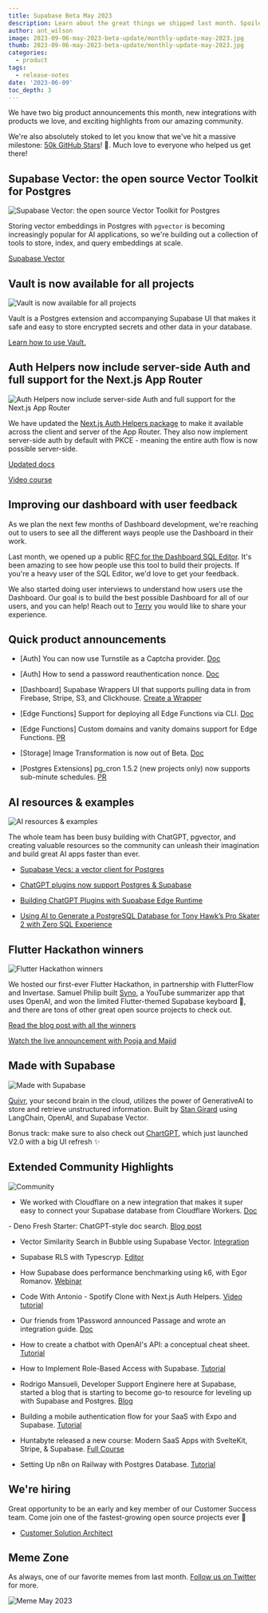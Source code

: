 ```yaml
---
title: Supabase Beta May 2023
description: Learn about the great things we shipped last month. Spoiler alert... lots of AI.
author: ant_wilson
image: 2023-09-06-may-2023-beta-update/monthly-update-may-2023.jpg
thumb: 2023-09-06-may-2023-beta-update/monthly-update-may-2023.jpg
categories:
  - product
tags:
  - release-notes
date: '2023-06-09'
toc_depth: 3
---
```


We have two big product announcements this month, new integrations with products we love, and exciting highlights from our amazing community.

We're also absolutely stoked to let you know that we've hit a massive milestone: [50k GitHub Stars](https://github.com/supabase/supabase)! 🌟. Much love to everyone who helped us get there!

## Supabase Vector: the open source Vector Toolkit for Postgres

![Supabase Vector: the open source Vector Toolkit for Postgres](/images/blog/2023-09-06-may-2023-beta-update/supabase-vector.png)

Storing vector embeddings in Postgres with `pgvector` is becoming increasingly popular for AI applications, so we're building out a collection of tools to store, index, and query embeddings at scale.

[Supabase Vector](https://supabase.com/vector)

## Vault is now available for all projects

![Vault is now available for all projects](/images/blog/2023-09-06-may-2023-beta-update/vault.jpg)

Vault is a Postgres extension and accompanying Supabase UI that makes it safe and easy to store encrypted secrets and other data in your database.

[Learn how to use Vault.](https://supabase.com/docs/guides/database/vault)

## Auth Helpers now include server-side Auth and full support for the Next.js App Router

![Auth Helpers now include server-side Auth and full support for the Next.js App Router](/images/blog/2023-09-06-may-2023-beta-update/auth-helpers-nextjs-with-nextjs13.png)

We have updated the [Next.js Auth Helpers package](https://github.com/supabase/auth-helpers) to make it available across the client and server of the App Router. They also now implement server-side auth by default with PKCE - meaning the entire auth flow is now possible server-side.

[Updated docs](https://supabase.com/docs/guides/auth/auth-helpers/nextjs)

[Video course](https://www.youtube.com/playlist?list=PL5S4mPUpp4OtMhpnp93EFSo42iQ40XjbF)

## Improving our dashboard with user feedback

As we plan the next few months of Dashboard development, we're reaching out to users to see all the different ways people use the Dashboard in their work.

Last month, we opened up a public [RFC for the Dashboard SQL Editor](https://github.com/orgs/supabase/discussions/14206). It's been amazing to see how people use this tool to build their projects. If you're a heavy user of the SQL Editor, we'd love to get your feedback.

We also started doing user interviews to understand how users use the Dashboard. Our goal is to build the best possible Dashboard for all of our users, and you can help! Reach out to [Terry](https://twitter.com/saltcod) you would like to share your experience.

## Quick product announcements

- [Auth] You can now use Turnstile as a Captcha provider. [Doc](https://supabase.com/docs/guides/auth/auth-captcha#sign-up-for-captcha)

- [Auth] How to send a password reauthentication nonce. [Doc](https://supabase.com/docs/reference/javascript/auth-resend)

- [Dashboard] Supabase Wrappers UI that supports pulling data in from Firebase, Stripe, S3, and Clickhouse. [Create a Wrapper](https://supabase.com/dashboard/project/_/database/wrappers)

- [Edge Functions] Support for deploying all Edge Functions via CLI. [Doc](https://supabase.com/docs/guides/functions/quickstart#deploy-all-functions)

- [Edge Functions] Custom domains and vanity domains support for Edge Functions. [PR](https://github.com/supabase/supabase-js/pull/778)

- [Storage] Image Transformation is now out of Beta. [Doc](https://supabase.com/docs/guides/storage/serving/image-transformations)

- [Postgres Extensions] pg_cron 1.5.2 (new projects only) now supports sub-minute schedules. [PR](https://github.com/citusdata/pg_cron)

## AI resources & examples

![AI resources & examples](/images/blog/2023-09-06-may-2023-beta-update/ai-resources.jpg)

The whole team has been busy building with ChatGPT, pgvector, and creating valuable resources so the community can unleash their imagination and build great AI apps faster than ever.

- [Supabase Vecs: a vector client for Postgres](https://supabase.com/blog/vecs)

- [ChatGPT plugins now support Postgres & Supabase](https://supabase.com/blog/chatgpt-plugins-support-postgres)

- [Building ChatGPT Plugins with Supabase Edge Runtime](https://supabase.com/blog/building-chatgpt-plugins-template)

- [Using AI to Generate a PostgreSQL Database for Tony Hawk’s Pro Skater 2 with Zero SQL Experience](https://www.youtube.com/watch?v=ffdUZbYov9g)

## Flutter Hackathon winners

![Flutter Hackathon winners](/images/blog/2023-09-06-may-2023-beta-update/flutter-hackathon-winners.png)

We hosted our first-ever Flutter Hackathon, in partnership with FlutterFlow and Invertase. Samuel Philip built [Syno](https://github.com/ineffablesam/Syno), a YouTube summarizer app that uses OpenAI, and won the limited Flutter-themed Supabase keyboard 💙, and there are tons of other great open source projects to check out.

[Read the blog post with all the winners](https://supabase.com/blog/flutter-hackathon-winners)

[Watch the live announcement with Pooja and Majid](https://www.youtube.com/watch?v=AazB9mQetkw)

## Made with Supabase 

![Made with Supabase](/images/blog/2023-09-06-may-2023-beta-update/quivr-second-brain.png)

[Quivr](https://github.com/stangirard/quivr), your second brain in the cloud, utilizes the power of GenerativeAI to store and retrieve unstructured information. Built by [Stan Girard](https://twitter.com/_StanGirard) using LangChain, OpenAI, and Supabase Vector.

Bonus track: make sure to also check out [ChartGPT](https://www.chartgpt.dev/), which just launched V2.0 with a big UI refresh ✨

## Extended Community Highlights

![Community](/images/blog/2022-june/community.jpg)

- We worked with Cloudflare on a new integration that makes it super easy to connect your Supabase database from Cloudflare Workers. [Doc](https://supabase.com/partners/integrations/cloudflare-workers)

- Deno Fresh Starter: ChatGPT-style doc search. [Blog post](https://deno.com/blog/build-chatgpt-doc-search-with-supabase-fresh)

- Vector Similarity Search in Bubble using Supabase Vector. [Integration](https://medium.com/@ivbran/vector-similarity-search-in-bubble-io-using-supabase-and-pgvector-672a2e69fbc7)

- Supabase RLS with Typescryp. [Editor](https://supabase-rls.up.railway.app/)

- How Supabase does performance benchmarking using k6, with Egor Romanov. [Webinar](https://www.youtube.com/watch?v=VcrQidYBjEg)

- Code With Antonio - Spotify Clone with Next.js Auth Helpers. [Video tutorial](https://www.youtube.com/watch?v=2aeMRB8LL4o)

- Our friends from 1Password announced Passage and wrote an integration guide. [Doc](https://supabase.com/partners/integrations/passageidentity)

- How to create a chatbot with OpenAI's API: a conceptual cheat sheet. [Tutorial](https://dev.to/farez/how-to-create-a-chatbot-with-openais-api-a-conceptual-cheat-sheet-2o5p)

- How to Implement Role-Based Access with Supabase. [Tutorial](https://dev.to/akkilah/how-to-implement-role-based-access-with-supabase-3a2)

- Rodrigo Mansueli, Developer Support Enginere here at Supabase, started a blog that is starting to become go-to resource for leveling up with Supabase and Postgres. [Blog](https://blog.mansueli.com/)

- Building a mobile authentication flow for your SaaS with Expo and Supabase. [Tutorial](https://blog.spirokit.com/building-a-mobile-authentication-flow-for-your-saas-with-expo-and-supabase)

- Huntabyte released a new course: Modern SaaS Apps with SvelteKit, Stripe, & Supabase. [Full Course](https://courses.huntabyte.com/modern-saas)

- Setting Up n8n on Railway with Postgres Database. [Tutorial](https://nesin.io/blog/host-n8n-railway-external-database)

## We're hiring

Great opportunity to be an early and key member of our Customer Success team. Come join one of the fastest-growing open source projects ever 🤗

- [Customer Solution Architect](https://boards.greenhouse.io/supabase/jobs/4888237004)

## Meme Zone

As always, one of our favorite memes from last month. [Follow us on Twitter](https://twitter.com/supabase) for more.

![Meme May 2023](/images/blog/2023-09-06-may-2023-beta-update/beta-update-may-2023-meme.jpeg)
